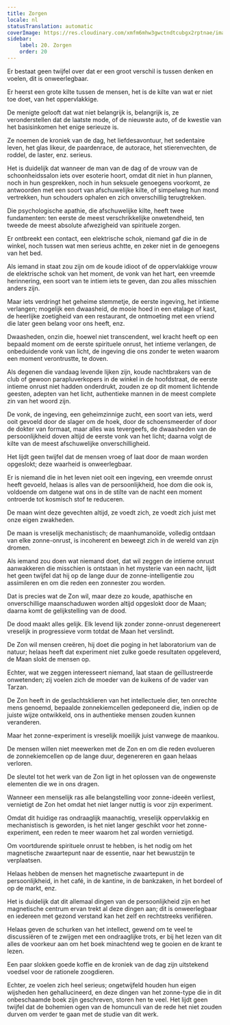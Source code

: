 ```yaml
---
title: Zorgen
locale: nl
statusTranslation: automatic
coverImage: https://res.cloudinary.com/xmfm6mhw3gwctndtcubgx2rptnae/image/upload/v1741354419/small_cover_la_gran_rebelion_28716e29d2.webp
sidebar:
    label: 20. Zorgen
    order: 20
---
```

Er bestaat geen twijfel over dat er een groot verschil is tussen denken en voelen, dit is onweerlegbaar.

Er heerst een grote kilte tussen de mensen, het is de kilte van wat er niet toe doet, van het oppervlakkige.

De menigte gelooft dat wat niet belangrijk is, belangrijk is, ze veronderstellen dat de laatste mode, of de nieuwste auto, of de kwestie van het basisinkomen het enige serieuze is.

Ze noemen de kroniek van de dag, het liefdesavontuur, het sedentaire leven, het glas likeur, de paardenrace, de autorace, het stierenvechten, de roddel, de laster, enz. serieus.

Het is duidelijk dat wanneer de man van de dag of de vrouw van de schoonheidssalon iets over esoterie hoort, omdat dit niet in hun plannen, noch in hun gesprekken, noch in hun seksuele genoegens voorkomt, ze antwoorden met een soort van afschuwelijke kilte, of simpelweg hun mond vertrekken, hun schouders ophalen en zich onverschillig terugtrekken.

Die psychologische apathie, die afschuwelijke kilte, heeft twee fundamenten: ten eerste de meest verschrikkelijke onwetendheid, ten tweede de meest absolute afwezigheid van spirituele zorgen.

Er ontbreekt een contact, een elektrische schok, niemand gaf die in de winkel, noch tussen wat men serieus achtte, en zeker niet in de genoegens van het bed.

Als iemand in staat zou zijn om de koude idioot of de oppervlakkige vrouw de elektrische schok van het moment, de vonk van het hart, een vreemde herinnering, een soort van te intiem iets te geven, dan zou alles misschien anders zijn.

Maar iets verdringt het geheime stemmetje, de eerste ingeving, het intieme verlangen; mogelijk een dwaasheid, de mooie hoed in een etalage of kast, de heerlijke zoetigheid van een restaurant, de ontmoeting met een vriend die later geen belang voor ons heeft, enz.

Dwaasheden, onzin die, hoewel niet transcendent, wel kracht heeft op een bepaald moment om de eerste spirituele onrust, het intieme verlangen, de onbeduidende vonk van licht, de ingeving die ons zonder te weten waarom een moment verontrustte, te doven.

Als degenen die vandaag levende lijken zijn, koude nachtbrakers van de club of gewoon parapluverkopers in de winkel in de hoofdstraat, de eerste intieme onrust niet hadden onderdrukt, zouden ze op dit moment lichtende geesten, adepten van het licht, authentieke mannen in de meest complete zin van het woord zijn.

De vonk, de ingeving, een geheimzinnige zucht, een soort van iets, werd ooit gevoeld door de slager om de hoek, door de schoensmeerder of door de dokter van formaat, maar alles was tevergeefs, de dwaasheden van de persoonlijkheid doven altijd de eerste vonk van het licht; daarna volgt de kilte van de meest afschuwelijke onverschilligheid.

Het lijdt geen twijfel dat de mensen vroeg of laat door de maan worden opgeslokt; deze waarheid is onweerlegbaar.

Er is niemand die in het leven niet ooit een ingeving, een vreemde onrust heeft gevoeld, helaas is alles van de persoonlijkheid, hoe dom die ook is, voldoende om datgene wat ons in de stilte van de nacht een moment ontroerde tot kosmisch stof te reduceren.

De maan wint deze gevechten altijd, ze voedt zich, ze voedt zich juist met onze eigen zwakheden.

De maan is vreselijk mechanistisch; de maanhumanoïde, volledig ontdaan van elke zonne-onrust, is incoherent en beweegt zich in de wereld van zijn dromen.

Als iemand zou doen wat niemand doet, dat wil zeggen de intieme onrust aanwakkeren die misschien is ontstaan in het mysterie van een nacht, lijdt het geen twijfel dat hij op de lange duur de zonne-intelligentie zou assimileren en om die reden een zonnester zou worden.

Dat is precies wat de Zon wil, maar deze zo koude, apathische en onverschillige maanschaduwen worden altijd opgeslokt door de Maan; daarna komt de gelijkstelling van de dood.

De dood maakt alles gelijk. Elk levend lijk zonder zonne-onrust degenereert vreselijk in progressieve vorm totdat de Maan het verslindt.

De Zon wil mensen creëren, hij doet die poging in het laboratorium van de natuur; helaas heeft dat experiment niet zulke goede resultaten opgeleverd, de Maan slokt de mensen op.

Echter, wat we zeggen interesseert niemand, laat staan de geïllustreerde onwetenden; zij voelen zich de moeder van de kuikens of de vader van Tarzan.

De Zon heeft in de geslachtsklieren van het intellectuele dier, ten onrechte mens genoemd, bepaalde zonnekiemcellen gedeponeerd die, indien op de juiste wijze ontwikkeld, ons in authentieke mensen zouden kunnen veranderen.

Maar het zonne-experiment is vreselijk moeilijk juist vanwege de maankou.

De mensen willen niet meewerken met de Zon en om die reden evolueren de zonnekiemcellen op de lange duur, degenereren en gaan helaas verloren.

De sleutel tot het werk van de Zon ligt in het oplossen van de ongewenste elementen die we in ons dragen.

Wanneer een menselijk ras alle belangstelling voor zonne-ideeën verliest, vernietigt de Zon het omdat het niet langer nuttig is voor zijn experiment.

Omdat dit huidige ras ondraaglijk maanachtig, vreselijk oppervlakkig en mechanistisch is geworden, is het niet langer geschikt voor het zonne-experiment, een reden te meer waarom het zal worden vernietigd.

Om voortdurende spirituele onrust te hebben, is het nodig om het magnetische zwaartepunt naar de essentie, naar het bewustzijn te verplaatsen.

Helaas hebben de mensen het magnetische zwaartepunt in de persoonlijkheid, in het café, in de kantine, in de bankzaken, in het bordeel of op de markt, enz.

Het is duidelijk dat dit allemaal dingen van de persoonlijkheid zijn en het magnetische centrum ervan trekt al deze dingen aan; dit is onweerlegbaar en iedereen met gezond verstand kan het zelf en rechtstreeks verifiëren.

Helaas geven de schurken van het intellect, gewend om te veel te discussiëren of te zwijgen met een ondraaglijke trots, er bij het lezen van dit alles de voorkeur aan om het boek minachtend weg te gooien en de krant te lezen.

Een paar slokken goede koffie en de kroniek van de dag zijn uitstekend voedsel voor de rationele zoogdieren.

Echter, ze voelen zich heel serieus; ongetwijfeld houden hun eigen wijsheden hen gehallucineerd, en deze dingen van het zonne-type die in dit onbeschaamde boek zijn geschreven, storen hen te veel. Het lijdt geen twijfel dat de bohemien ogen van de homunculi van de rede het niet zouden durven om verder te gaan met de studie van dit werk.

